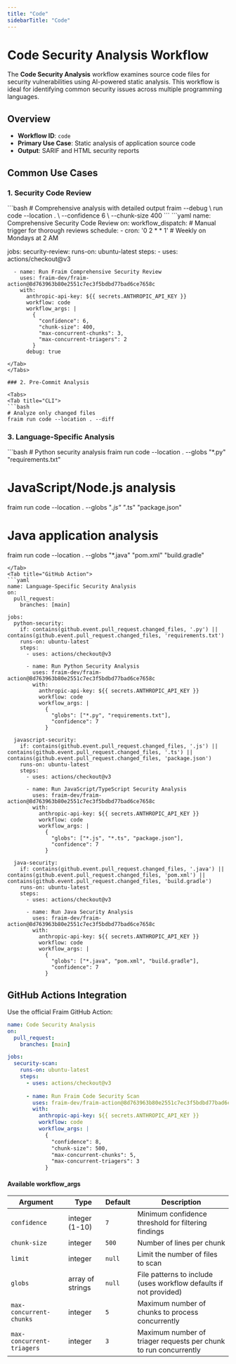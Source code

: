 ```yaml
---
title: "Code"
sidebarTitle: "Code"
---
```


# Code Security Analysis Workflow

The **Code Security Analysis** workflow examines source code files for security vulnerabilities using AI-powered static analysis. This workflow is ideal for identifying common security issues across multiple programming languages.

## Overview

- **Workflow ID**: `code`
- **Primary Use Case**: Static analysis of application source code
- **Output**: SARIF and HTML security reports

## Common Use Cases

### 1. Security Code Review

<Tabs>
<Tab title="CLI">
```bash
# Comprehensive analysis with detailed output
fraim --debug \
  run code --location . \
  --confidence 6 \
  --chunk-size 400
```
</Tab>
<Tab title="GitHub Action">
```yaml
name: Comprehensive Security Code Review
on:
  workflow_dispatch:  # Manual trigger for thorough reviews
  schedule:
    - cron: '0 2 * * 1'  # Weekly on Mondays at 2 AM

jobs:
  security-review:
    runs-on: ubuntu-latest
    steps:
      - uses: actions/checkout@v3
      
      - name: Run Fraim Comprehensive Security Review
        uses: fraim-dev/fraim-action@8d763963b80e2551c7ec3f5bdbd77bad6ce7658c
        with:
          anthropic-api-key: ${{ secrets.ANTHROPIC_API_KEY }}
          workflow: code
          workflow_args: |
            {
              "confidence": 6,
              "chunk-size": 400,
              "max-concurrent-chunks": 3,
              "max-concurrent-triagers": 2
            }
          debug: true
```
</Tab>
</Tabs>

### 2. Pre-Commit Analysis

<Tabs>
<Tab title="CLI">
```bash
# Analyze only changed files
fraim run code --location . --diff
```
</Tab>
</Tabs>


### 3. Language-Specific Analysis

<Tabs>
<Tab title="CLI">
```bash
# Python security analysis
fraim run code --location . --globs "*.py" "requirements.txt"

# JavaScript/Node.js analysis
fraim run code --location . --globs "*.js" "*.ts" "package.json"

# Java application analysis
fraim run code --location . --globs "*.java" "pom.xml" "build.gradle"
```
</Tab>
<Tab title="GitHub Action">
```yaml
name: Language-Specific Security Analysis
on:
  pull_request:
    branches: [main]

jobs:
  python-security:
    if: contains(github.event.pull_request.changed_files, '.py') || contains(github.event.pull_request.changed_files, 'requirements.txt')
    runs-on: ubuntu-latest
    steps:
      - uses: actions/checkout@v3
      
      - name: Run Python Security Analysis
        uses: fraim-dev/fraim-action@8d763963b80e2551c7ec3f5bdbd77bad6ce7658c
        with:
          anthropic-api-key: ${{ secrets.ANTHROPIC_API_KEY }}
          workflow: code
          workflow_args: |
            {
              "globs": ["*.py", "requirements.txt"],
              "confidence": 7
            }

  javascript-security:
    if: contains(github.event.pull_request.changed_files, '.js') || contains(github.event.pull_request.changed_files, '.ts') || contains(github.event.pull_request.changed_files, 'package.json')
    runs-on: ubuntu-latest
    steps:
      - uses: actions/checkout@v3
      
      - name: Run JavaScript/TypeScript Security Analysis
        uses: fraim-dev/fraim-action@8d763963b80e2551c7ec3f5bdbd77bad6ce7658c
        with:
          anthropic-api-key: ${{ secrets.ANTHROPIC_API_KEY }}
          workflow: code
          workflow_args: |
            {
              "globs": ["*.js", "*.ts", "package.json"],
              "confidence": 7
            }

  java-security:
    if: contains(github.event.pull_request.changed_files, '.java') || contains(github.event.pull_request.changed_files, 'pom.xml') || contains(github.event.pull_request.changed_files, 'build.gradle')
    runs-on: ubuntu-latest
    steps:
      - uses: actions/checkout@v3
      
      - name: Run Java Security Analysis
        uses: fraim-dev/fraim-action@8d763963b80e2551c7ec3f5bdbd77bad6ce7658c
        with:
          anthropic-api-key: ${{ secrets.ANTHROPIC_API_KEY }}
          workflow: code
          workflow_args: |
            {
              "globs": ["*.java", "pom.xml", "build.gradle"],
              "confidence": 7
            }
```
</Tab>
</Tabs>

## GitHub Actions Integration

Use the official Fraim GitHub Action:

```yaml
name: Code Security Analysis
on:
  pull_request:
    branches: [main]

jobs:
  security-scan:
    runs-on: ubuntu-latest
    steps:
      - uses: actions/checkout@v3
      
      - name: Run Fraim Code Security Scan
        uses: fraim-dev/fraim-action@8d763963b80e2551c7ec3f5bdbd77bad6ce7658c
        with:
          anthropic-api-key: ${{ secrets.ANTHROPIC_API_KEY }}
          workflow: code
          workflow_args: |
            {
              "confidence": 8,
              "chunk-size": 500,
              "max-concurrent-chunks": 5,
              "max-concurrent-triagers": 3
            }
```

#### Available workflow_args

| Argument | Type | Default | Description |
|----------|------|---------|-------------|
| `confidence` | integer (1-10) | `7` | Minimum confidence threshold for filtering findings |
| `chunk-size` | integer | `500` | Number of lines per chunk |
| `limit` | integer | `null` | Limit the number of files to scan |
| `globs` | array of strings | `null` | File patterns to include (uses workflow defaults if not provided) |
| `max-concurrent-chunks` | integer | `5` | Maximum number of chunks to process concurrently |
| `max-concurrent-triagers` | integer | `3` | Maximum number of triager requests per chunk to run concurrently |
